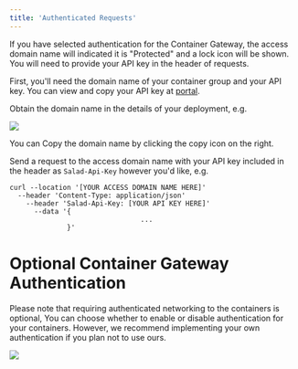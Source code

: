 ```yaml
---
title: 'Authenticated Requests'
---
```


If you have selected authentication for the Container Gateway, the access domain name will indicated it is "Protected"
and a lock icon will be shown. You will need to provide your API key in the header of requests.

First, you'll need the domain name of your container group and your API key. You can view and copy your API key at
[portal](https://portal.salad.com/api-key).

Obtain the domain name in the details of your deployment, e.g.

<img src="/products/sce/images/6b459be-image.png" />

You can Copy the domain name by clicking the copy icon on the right.

Send a request to the access domain name with your API key included in the header as `Salad-Api-Key` however you'd like,
e.g.

```
curl --location '[YOUR ACCESS DOMAIN NAME HERE]'
  --header 'Content-Type: application/json'
    --header 'Salad-Api-Key: [YOUR API KEY HERE]'
      --data '{
 								...
              }'
```

# Optional Container Gateway Authentication

Please note that requiring authenticated networking to the containers is optional, You can choose whether to enable or
disable authentication for your containers. However, we recommend implementing your own authentication if you plan not
to use ours.

<img src="/products/sce/images/1fc4ec5-image.png" />
